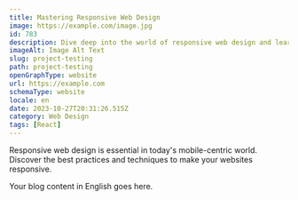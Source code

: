 ```yaml
---
title: Mastering Responsive Web Design
image: https://example.com/image.jpg
id: 783
description: Dive deep into the world of responsive web design and learn how to create websites that look great on all screen sizes.
imageAlt: Image Alt Text
slug: project-testing
path: project-testing
openGraphType: website
url: https://example.com
schemaType: website
locale: en
date: 2023-10-27T20:31:26.515Z
category: Web Design
tags: [React]
---
```


Responsive web design is essential in today's mobile-centric world. Discover the best practices and techniques to make your websites responsive.

Your blog content in English goes here.
